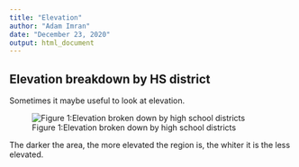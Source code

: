 ```yaml
---
title: "Elevation"
author: "Adam Imran"
date: "December 23, 2020"
output: html_document
---
```


## Elevation breakdown by HS district

Sometimes it maybe useful to look at elevation.

![Figure 1:Elevation broken down by high school districts](./MapElevation.png)

The darker the area, the more elevated the region is, the whiter it is the less elevated.